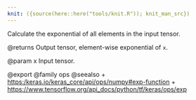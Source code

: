 ```yaml
---
knit: ({source(here::here("tools/knit.R")); knit_man_src})
---
```

Calculate the exponential of all elements in the input tensor.

@returns
    Output tensor, element-wise exponential of `x`.

@param x Input tensor.

@export
@family ops
@seealso
+ <https:/keras.io/keras_core/api/ops/numpy#exp-function>
+ <https://www.tensorflow.org/api_docs/python/tf/keras/ops/exp>
